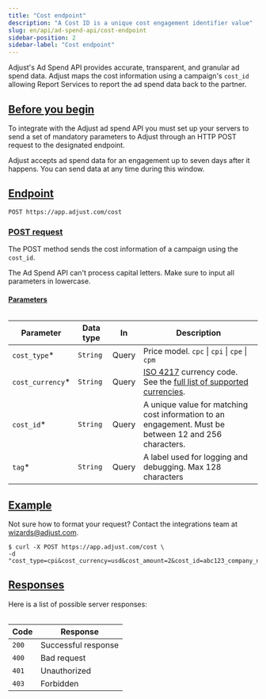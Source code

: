 ```yaml
---
title: "Cost endpoint"
description: "A Cost ID is a unique cost engagement identifier value"
slug: en/api/ad-spend-api/cost-endpoint
sidebar-position: 2
sidebar-label: "Cost endpoint"
---
```


Adjust's Ad Spend API provides accurate, transparent, and granular ad spend data. Adjust maps the cost information using a campaign's `cost_id` allowing Report Services to report the ad spend data back to the partner.

## [Before you begin](before-you-begin)

To integrate with the Adjust ad spend API you must set up your servers to send a set of mandatory parameters to Adjust through an HTTP POST request to the designated endpoint.

<Callout type="note">

Adjust accepts ad spend data for an engagement up to seven days after it happens. You can send data at any time during this window.

</Callout>

## [Endpoint](endpoint)

```http title="Endpoint" "/cost"
POST https://app.adjust.com/cost
```

### [POST request](post-request)

The POST method sends the cost information of a campaign using the `cost_id`.

<Callout type="important">

The Ad Spend API can't process capital letters. Make sure to input all parameters in lowercase.

</Callout>

#### [Parameters](parameters)

<Table search>

| Parameter         | Data type | In    | Description                                                                                                                                                          |
| ----------------- | --------- | ----- | -------------------------------------------------------------------------------------------------------------------------------------------------------------------- |
| `cost_type`\*     | `String`  | Query | Price model. `cpc` \| `cpi` \| `cpe` \| `cpm`                                                                                                                        |
| `cost_currency`\* | `String`  | Query | [ISO 4217](https://www.iban.com/currency-codes) currency code. See the [full list of supported currencies](https://help.adjust.com/en/article/supported-currencies). |
| `cost_id`\*       | `String`  | Query | A unique value for matching cost information to an engagement. Must be between 12 and 256 characters.                                                                |
| `tag`\*           | `String`  | Query | A label used for logging and debugging. Max 128 characters                                                                                                           |

</Table>

## [Example](example)

<Callout type="tip">

Not sure how to format your request? Contact the integrations team at wizards@adjust.com.

</Callout>

```console title="cURL" "cost_type" "cost_currency" "cost_amount" "cost_id" "tag"
$ curl -X POST https://app.adjust.com/cost \
-d "cost_type=cpi&cost_currency=usd&cost_amount=2&cost_id=abc123_company_name_test_1&tag=company_name_test"
```

## [Responses](responses)

Here is a list of possible server responses:

<Table>

| Code  | Response            |
| ----- | ------------------- |
| `200` | Successful response |
| `400` | Bad request         |
| `401` | Unauthorized        |
| `403` | Forbidden           |

</Table>
